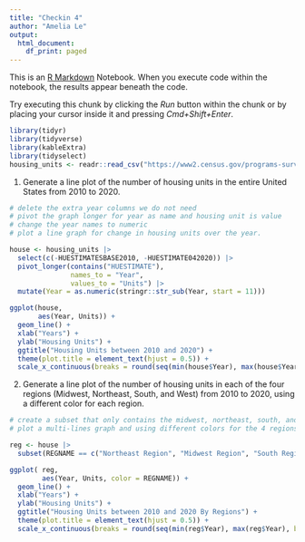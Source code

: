 ```yaml
---
title: "Checkin 4"
author: "Amelia Le"
output:
  html_document:
    df_print: paged
---
```


This is an [R Markdown](http://rmarkdown.rstudio.com) Notebook. When you execute code within the notebook, the results appear beneath the code. 

Try executing this chunk by clicking the *Run* button within the chunk or by placing your cursor inside it and pressing *Cmd+Shift+Enter*. 

```r
library(tidyr)
library(tidyverse)
library(kableExtra)
library(tidyselect)
housing_units <- readr::read_csv("https://www2.census.gov/programs-surveys/popest/datasets/2010-2020/housing/HU-EST2020_ALL.csv")
```
1. Generate a line plot of the number of housing units in the entire United States from 2010 to 2020.
```r
# delete the extra year columns we do not need
# pivot the graph longer for year as name and housing unit is value
# change the year names to numeric
# plot a line graph for change in housing units over the year. 

house <- housing_units |>
  select(c(-HUESTIMATESBASE2010, -HUESTIMATE042020)) |>
  pivot_longer(contains("HUESTIMATE"),
               names_to = "Year",
               values_to = "Units") |>
  mutate(Year = as.numeric(stringr::str_sub(Year, start = 11))) 

ggplot(house,
       aes(Year, Units)) +
  geom_line() +
  xlab("Years") +
  ylab("Housing Units") +
  ggtitle("Housing Units between 2010 and 2020") +
  theme(plot.title = element_text(hjust = 0.5)) +
  scale_x_continuous(breaks = round(seq(min(house$Year), max(house$Year), by = 1),1))
```

2. Generate a line plot of the number of housing units in each of the four regions (Midwest, Northeast, South, and West) from 2010 to 2020, using a different color for each region.

```r
# create a subset that only contains the midwest, northeast, south, and west regions 
# plot a multi-lines graph and using different colors for the 4 regions. 

reg <- house |>
  subset(REGNAME == c("Northeast Region", "Midwest Region", "South Region", "West Region"))

ggplot( reg,
        aes(Year, Units, color = REGNAME)) +
  geom_line() +
  xlab("Years") +
  ylab("Housing Units") +
  ggtitle("Housing Units between 2010 and 2020 By Regions") +
  theme(plot.title = element_text(hjust = 0.5)) +
  scale_x_continuous(breaks = round(seq(min(reg$Year), max(reg$Year), by = 1),1))
```